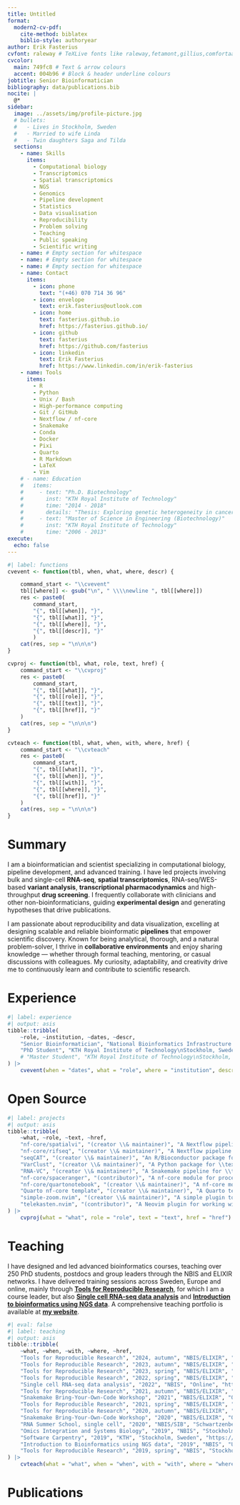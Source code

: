 ```yaml
---
title: Untitled
format:
  modern2-cv-pdf:
    cite-method: biblatex
    biblio-style: authoryear
author: Erik Fasterius
cvfont: raleway # TeXLive fonts like raleway,fetamont,gillius,comfortaa
cvcolor:
  main: 749fc8 # Text & arrow colours
  accent: 004b96 # Block & header underline colours
jobtitle: Senior Bioinformatician
bibliography: data/publications.bib
nocite: |
  @*
sidebar:
  image: ../assets/img/profile-picture.jpg
  # bullets:
  #   - Lives in Stockholm, Sweden
  #   - Married to wife Linda
  #   - Twin daughters Saga and Tilda
  sections:
    - name: Skills
      items:
        - Computational biology
        - Transcriptomics
        - Spatial transcriptomics
        - NGS
        - Genomics
        - Pipeline development
        - Statistics
        - Data visualisation
        - Reproducibility
        - Problem solving
        - Teaching
        - Public speaking
        - Scientific writing
    - name: # Empty section for whitespace
    - name: # Empty section for whitespace
    - name: # Empty section for whitespace
    - name: Contact
      items:
        - icon: phone
          text: "(+46) 070 714 36 96"
        - icon: envelope
          text: erik.fasterius@outlook.com
        - icon: home
          text: fasterius.github.io
          href: https://fasterius.github.io/
        - icon: github
          text: fasterius
          href: https://github.com/fasterius
        - icon: linkedin
          text: Erik Fasterius
          href: https://www.linkedin.com/in/erik-fasterius
    - name: Tools
      items:
        - R
        - Python
        - Unix / Bash
        - High-performance computing
        - Git / GitHub
        - Nextflow / nf-core
        - Snakemake
        - Conda
        - Docker
        - Pixi
        - Quarto
        - R Markdown
        - LaTeX
        - Vim
    # - name: Education
    #   items:
    #     - text: "Ph.D. Biotechnology"
    #       inst: "KTH Royal Institute of Technology"
    #       time: "2014 - 2018"
    #       details: "Thesis: Exploring genetic heterogeneity in cancer using high-throughput DNA and RNA sequencing"
    #     - text: "Master of Science in Engineering (Biotechnology)"
    #       inst: "KTH Royal Institute of Technology"
    #       time: "2006 - 2013"
execute:
  echo: false
---
```


```r
#| label: functions
cvevent <- function(tbl, when, what, where, descr) {

    command_start <- "\\cvevent"
    tbl[[where]] <- gsub("\n", " \\\\newline ", tbl[[where]])
    res <- paste0(
        command_start,
        "{", tbl[[when]], "}",
        "{", tbl[[what]], "}",
        "{", tbl[[where]], "}",
        "{", tbl[[descr]], "}"
        )
    cat(res, sep = "\n\n\n")
}

cvproj <- function(tbl, what, role, text, href) {
    command_start <- "\\cvproj"
    res <- paste0(
        command_start,
        "{", tbl[[what]], "}",
        "{", tbl[[role]], "}",
        "{", tbl[[text]], "}",
        "{", tbl[[href]], "}"
    )
    cat(res, sep = "\n\n\n")
}

cvteach <- function(tbl, what, when, with, where, href) {
    command_start <- "\\cvteach"
    res <- paste0(
        command_start,
        "{", tbl[[what]], "}",
        "{", tbl[[when]], "}",
        "{", tbl[[with]], "}",
        "{", tbl[[where]], "}",
        "{", tbl[[href]], "}"
    )
    cat(res, sep = "\n\n\n")
}
```

# Summary

I am a bioinformatician and scientist specializing in computational biology,
pipeline development, and advanced training. I have led projects involving bulk
and single-cell **RNA-seq**, **spatial transcriptomics**, RNA-seq/WES-based
**variant analysis**, **transcriptional pharmacodynamics** and high-throughput
**drug screening**. I frequently collaborate with clinicians and other
non-bioinformaticians, guiding **experimental design** and generating hypotheses
that drive publications. \

I am passionate about reproducibility and data visualization, excelling at
designing scalable and reliable bioinformatic **pipelines** that empower
scientific discovery. Known for being analytical, thorough, and a natural
problem-solver, I thrive in **collaborative environments** and enjoy sharing
knowledge — whether through formal teaching, mentoring, or casual discussions
with colleagues. My curiosity, adaptability, and creativity drive me to
continuously learn and contribute to scientific research.

# Experience

```r
#| label: experience
#| output: asis
tibble::tribble(
    ~role, ~institution, ~dates, ~descr,
    "Senior Bioinformatician", "National Bioinformatics Infrastructure Sweden\nSciLifeLab, Stockholm, Sweden", "2019 - Present", "At NBIS I provided advanced bioinformatic support and guidance to life science researchers in Sweden within the SciLifeLab community. Collaborating within interdisciplinary teams, I delivered \\textbf{tailored bioinformatics solutions for diverse research projects}, involving both bulk and single-cell RNA-seq, transcriptional pharmacodynamics as well as novel technologies for spatial transcriptomics and high-throughput drug screenings. I designed and implemented several reproducible \\textbf{bioinformatic pipelines}, facilitating scalability and reliability for life science research. Additionally, I \\textbf{led training initiatives} locally in Sweden and at the European level, equipping researchers with state-of-the-art computational biology techniques.",
    "PhD Student", "KTH Royal Institute of Technology\nStockholm, Sweden", "2014 - 2018", "During my PhD I investigated genetic heterogeneity in \\textbf{human cancer models} using (sc)RNA-seq technologies. I developed innovative approaches by leveraging both traditional \\textbf{gene expression} and non-traditional \\textbf{single nucleotide variant analysis} of publicly available datasets, available as R and Python packages.",
    # "Master Student", "KTH Royal Institute of Technology\nStockholm, Sweden", "2006 - 2013", "",
) |>
    cvevent(when = "dates", what = "role", where = "institution", descr = "descr")
```

# Open Source

```r
#| label: projects
#| output: asis
tibble::tribble(
    ~what, ~role, ~text, ~href,
    "nf-core/spatialvi", "(creator \\& maintainer)", "A Nextflow pipeline for analysing 10x Visium \\textbf{spatial transcriptomics data}.", "https://github.com/nf-core/spatialvi",
    "nf-core/rifseq", "(creator \\& maintainer)", "A Nextflow pipeline for analysing the RIF-seq sequencing method for \\textbf{large-scale drug screening} (currently not publicly available pending publication).", "",
    "seqCAT", "(creator \\& maintainer)", "An R/Bioconductor package for \\textbf{variant analysis} of NGS data.", "https://www.bioconductor.org/packages/release/bioc/html/seqCAT.html",
    "VarClust", "(creator \\& maintainer)", "A Python package for \\textbf{variant analysis} of single-cell NGS data.", "https://github.com/fasterius/VarClust",
    "RNA-VC", "(creator \\& maintainer)", "A Snakemake pipeline for \\textbf{variant analysis} of publicly available RNA-seq data.", "https://github.com/fasterius/RNA-VC",
    "nf-core/spaceranger", "(contributor)", "A nf-core module for processing 10x Visium \\textbf{spatial transriptomics} data.", "https://nf-co.re/modules/spaceranger_count",
    "nf-core/quartonotebook", "(creator \\& maintainer)", "A nf-core module for rendering Quarto notebooks.", "https://nf-co.re/modules/quartonotebook",
    "Quarto nf-core template", "(creator \\& maintainer)", "A Quarto template for the nf-core community.", "https://github.com/fasterius/nf-core-quarto-template",
    "simple-zoom.nvim", "(creator \\& maintainer)", "A simple plugin to add a Tmux-like zoom functionality to Neovim.", "https://github.com/fasterius/simple-zoom.nvim",
    "telekasten.nvim", "(contributor)", "A Neovim plugin for working with a text-based, markdown zettelkasten.", "https://github.com/nvim-telekasten/telekasten.nvim",
) |>
    cvproj(what = "what", role = "role", text = "text", href = "href")
```

# Teaching

I have designed and led advanced bioinformatics courses, teaching over 250 PhD
students, postdocs and group leaders through the NBIS and ELIXIR networks. I
have delivered training sessions across Sweden, Europe and online, mainly
through **[Tools for Reproducible Research][TRR]**, for which I am a course
leader, but also **[Single cell RNA-seq data analysis][scRNA]** and
**[Introduction to bioinformatics using NGS data][NGS-intro]**. A comprehensive
teaching portfolio is available at **[my website][website]**.

[TRR]: https://nbisweden.github.io/workshop-reproducible-research
[scRNA]: https://nbisweden.github.io/workshop-scRNAseq/
[NGS-intro]: https://nbisweden.github.io/workshop-ngsintro/2411/
[website]: https://fasterius.github.io/teaching/

```r
#| eval: false
#| label: teaching
#| output: asis
tibble::tribble(
    ~what, ~when, ~with, ~where, ~href,
    "Tools for Reproducible Research", "2024, autumn", "NBIS/ELIXIR", "Stockholm, Sweden", "https://nbisweden.github.io/workshop-reproducible-research/home_schedule.html",
    "Tools for Reproducible Research", "2023, autumn", "NBIS/ELIXIR", "Stockholm, Sweden", "https://uppsala.instructure.com/courses/87979",
    "Tools for Reproducible Research", "2023, spring", "NBIS/ELIXIR", "Online", "https://uppsala.instructure.com/courses/82575",
    "Tools for Reproducible Research", "2022, spring", "NBIS/ELIXIR", "Online", "https://uppsala.instructure.com/courses/58267",
    "Single cell RNA-seq data analysis", "2022", "NBIS", "Online", "https://uppsala.instructure.com/courses/52011",
    "Tools for Reproducible Research", "2021, autumn", "NBIS/ELIXIR", "Online", "https://uppsala.instructure.com/courses/51980",
    "Snakemake Bring-Your-Own-Code Workshop", "2021", "NBIS/ELIXIR", "Online", "https://uppsala.instructure.com/courses/52153",
    "Tools for Reproducible Research", "2021, spring", "NBIS/ELIXIR", "Online", "https://nbis-reproducible-research.readthedocs.io/en/course_2104/",
    "Tools for Reproducible Research", "2020, autumn", "NBIS/ELIXIR", "Online", "https://nbis-reproducible-research.readthedocs.io/en/course_2010/",
    "Snakemake Bring-Your-Own-Code Workshop", "2020", "NBIS/ELIXIR", "Online", "https://uppsala.instructure.com/courses/52153", # No link for this course round?
    "RNA Summer School, single cell", "2020", "NBIS/SIB", "Schwartzenberg, Switzerland", "https://sib-swiss.github.io/SchoolRNA2020/",
    "Omics Integration and Systems Biology", "2019", "NBIS", "Stockholm, Sweden", "https://nbisweden.github.io/workshop_omics_integration/",
    "Software Carpentry", "2019", "KTH", "Stockholm, Sweden", "https://wikfeldt.github.io/2019-06-18-stockholm/",
    "Introduction to Bioinformatics using NGS data", "2019", "NBIS", "Uppsala, Sweden", "https://scilifelab.github.io/courses/ngsintro/1902/",
    "Tools for Reproducible Research", "2019, spring", "NBIS", "Stockholm, Sweden", "https://nbis-reproducible-research.readthedocs.io/en/course_1905/",
) |>
    cvteach(what = "what", when = "when", with = "with", where = "where", href = "href")
```

# Publications

::: {#refs}
:::
